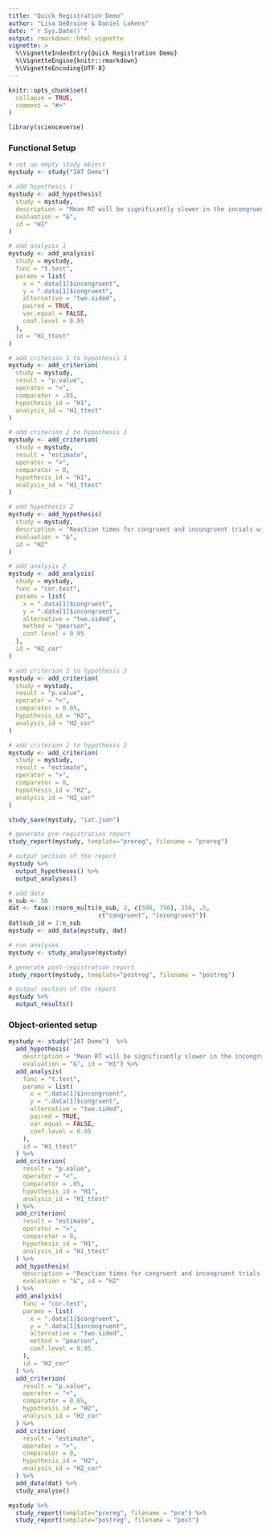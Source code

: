 ```yaml
---
title: "Quick Registration Demo"
author: "Lisa DeBruine & Daniel Lakens"
date: "`r Sys.Date()`"
output: rmarkdown::html_vignette
vignette: >
  %\VignetteIndexEntry{Quick Registration Demo}
  %\VignetteEngine{knitr::rmarkdown}
  %\VignetteEncoding{UTF-8}
---
```


```r
knitr::opts_chunk$set(
  collapse = TRUE,
  comment = "#>"
)

library(scienceverse)
```

### Functional Setup

```r
# set up empty study object
mystudy <- study("IAT Demo")

# add hypothesis 1
mystudy <- add_hypothesis(
  study = mystudy,
  description = "Mean RT will be significantly slower in the incongruent condition compared to the congruent condition.",
  evaluation = "&",
  id = "H1"
)

# add analysis 1
mystudy <- add_analysis(
  study = mystudy,
  func = "t.test",
  params = list(
    x = ".data[1]$incongruent",
    y = ".data[1]$congruent",
    alternative = "two.sided",
    paired = TRUE,
    var.equal = FALSE,
    conf.level = 0.95
  ),
  id = "H1_ttest"
)

# add criterion 1 to hypothesis 1
mystudy <- add_criterion(
  study = mystudy,
  result = "p.value",
  operator = "<",
  comparator = .05,
  hypothesis_id = "H1",
  analysis_id = "H1_ttest"
)

# add criterion 2 to hypothesis 1
mystudy <- add_criterion(
  study = mystudy,
  result = "estimate",
  operator = ">",
  comparator = 0,
  hypothesis_id = "H1",
  analysis_id = "H1_ttest"
)

# add hypothesis 2
mystudy <- add_hypothesis(
  study = mystudy,
  description = "Reaction times for congruent and incongruent trials will be signifiantly and positively correlated.",
  evaluation = "&",
  id = "H2"
)

# add analysis 2
mystudy <- add_analysis(
  study = mystudy,
  func = "cor.test",
  params = list(
    x = ".data[1]$congruent",
    y = ".data[1]$incongruent",
    alternative = "two.sided",
    method = "pearson",
    conf.level = 0.95
  ),
  id = "H2_cor"
)

# add criterion 2 to hypothesis 2
mystudy <- add_criterion(
  study = mystudy,
  result = "p.value",
  operator = "<",
  comparator = 0.05,
  hypothesis_id = "H2",
  analysis_id = "H2_cor"
)

# add criterion 2 to hypothesis 2
mystudy <- add_criterion(
  study = mystudy,
  result = "estimate",
  operator = ">",
  comparator = 0,
  hypothesis_id = "H2",
  analysis_id = "H2_cor"
)

study_save(mystudy, "iat.json")
```

```r
# generate pre-registration report
study_report(mystudy, template="prereg", filename = "prereg")
```

```r
# output section of the report
mystudy %>%
  output_hypotheses() %>%
  output_analyses()
```

```r
# add data
n_sub <- 50
dat <- faux::rnorm_multi(n_sub, 2, c(500, 750), 250, .5, 
                         c("congruent", "incongruent"))
dat$sub_id = 1:n_sub
mystudy <- add_data(mystudy, dat)

# run analyses
mystudy <- study_analyse(mystudy)
```

```r
# generate post-registration report
study_report(mystudy, template="postreg", filename = "postreg")
```

```r
# output section of the report
mystudy %>%
  output_results()
```


### Object-oriented setup

```r

mystudy <- study("IAT Demo")  %>%
  add_hypothesis(
    description = "Mean RT will be significantly slower in the incongruent condition compared to the congruent condition.",
    evaluation = "&", id = "H1") %>%
  add_analysis(
    func = "t.test",
    params = list(
      x = ".data[1]$incongruent",
      y = ".data[1]$congruent",
      alternative = "two.sided",
      paired = TRUE,
      var.equal = FALSE,
      conf.level = 0.95
    ),
    id = "H1_ttest"
  ) %>%
  add_criterion(
    result = "p.value",
    operator = "<",
    comparator = .05,
    hypothesis_id = "H1",
    analysis_id = "H1_ttest"
  ) %>%
  add_criterion(
    result = "estimate",
    operator = ">",
    comparator = 0,
    hypothesis_id = "H1",
    analysis_id = "H1_ttest"
  ) %>%
  add_hypothesis(
    description = "Reaction times for congruent and incongruent trials will be signifiantly and positively correlated.",
    evaluation = "&", id = "H2"
  ) %>%
  add_analysis(
    func = "cor.test",
    params = list(
      x = ".data[1]$congruent",
      y = ".data[1]$incongruent",
      alternative = "two.sided",
      method = "pearson",
      conf.level = 0.95
    ),
    id = "H2_cor"
  ) %>%
  add_criterion(
    result = "p.value",
    operator = "<",
    comparator = 0.05,
    hypothesis_id = "H2",
    analysis_id = "H2_cor"
  ) %>%
  add_criterion(
    result = "estimate",
    operator = ">",
    comparator = 0,
    hypothesis_id = "H2",
    analysis_id = "H2_cor"
  ) %>%
  add_data(dat) %>%
  study_analyse()
```

```r
mystudy %>%
  study_report(template="prereg", filename = "pre") %>%
  study_report(template="postreg", filename = "post")
```


